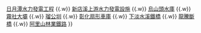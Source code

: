 {{Navbox
| state = {{{state|autocollapse}}}
|name        = 台灣十大土木史蹟
|image       =
|above       = 
|group1      =
|title       = [[台灣十大土木史蹟]]
|list1       = [[紅毛城|淡水紅毛城]] {{.w}} [[日月潭水力電氣工事|日月潭水力發電工程]] {{.w}} [[桂山發電廠|新店溪上游水力發電設施]] {{.w}} [[烏山頭水庫]] {{.w}} [[霧社水庫|霧社大壩]] {{.w}} [[瑠公圳]] {{.w}} [[彰化扇形車庫]] {{.w}} [[下淡水溪鐵橋]] {{.w}} [[魚藤坪斷橋|龍騰斷橋]] {{.w}} [[阿里山林業鐵路]]
}}<noinclude>{{Documentation}}</noinclude>
